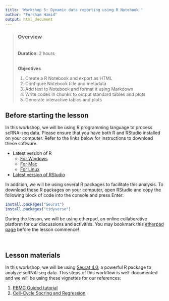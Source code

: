 ```yaml
---
title: 'Workshop 5: Dynamic data reporting using R Notebook '
author: "Fursham Hamid"
output: html_document
---
```


> ### Overview
><br />
> **Duration**: 2 hours
><br />
><br />
>
> **Objectives**
>
1) Create a R Notebook and export as HTML
2) Configure Notebook title and metadata
3) Add text to Notebook and format it using Markdown
4) Write codes in chunks to output standard tables and plots
5) Generate interactive tables and plots
><br />

## Before starting the lesson
In this workshop, we will be using R programming language to process scRNA-seq
data. Please ensure that you have both R and RStudio installed on your computer.
Refer to the links below for instructions to download these software.

* Latest version of R
    - [For Windows](https://cran.r-project.org/bin/windows/base/)
    - [For Mac](https://cran.r-project.org/bin/macosx/)
    - [For Linux](https://cran.r-project.org/bin/linux/)
        
* [Latest version of RStudio](https://rstudio.com/products/rstudio/download/)


In addition, we will be using several R packages to facilitate this analysis.
To download these R packages on your computer, open RStudio and copy the following
block of code into the console and press Enter:
```r
install.packages("Seurat")
install.packages("tidyverse")
```

During the lesson, we will be using etherpad, an online collaborative platform
for our discussions and activities. You may bookmark this 
[etherpad page](https://etherpad.wikimedia.org/p/CDN-scRNAseq-online) before 
the lesson commence!

<br/ >

## Lesson materials
In this workshop, we will be using [Seurat 4.0](https://satijalab.org/seurat/index.html), 
a powerful R package to analyze scRNA-seq data. This steps of this workflow is 
well-documented and we will be using these vignettes for our references:

1. [PBMC Guided tutorial](https://satijalab.org/seurat/articles/pbmc3k_tutorial.html)
2. [Cell-Cycle Socring and Regression](https://satijalab.org/seurat/articles/cell_cycle_vignette.html)























